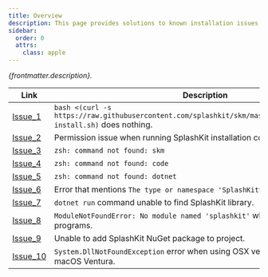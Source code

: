 ```yaml
---
title: Overview
description: This page provides solutions to known installation issues encountered by Mac users while installing or using SplashKit. If you are facing any problems with SplashKit, refer to the links below for possible solutions
sidebar:
  order: 0
  attrs:
    class: apple
---
```


*{frontmatter.description}.*

| Link                                       | Description                                                                                                         |
| ------------------------------------------ | ------------------------------------------------------------------------------------------------------------------- |
| [Issue_1](/troubleshoot/macos/issue-1-bash-curl-not-working) | `bash <(curl -s https://raw.githubusercontent.com/splashkit/skm/master/installscripts/skm-install.sh)` does nothing. |
| [Issue_2](/troubleshoot/macos/issue-2-zshrc-permission-issues) | Permission issue when running SplashKit installation command. |
| [Issue_3](/troubleshoot/macos/issue-3-skm-not-found) | `zsh: command not found: skm` |
| [Issue_4](/troubleshoot/macos/issue-4-code-not-found) | `zsh: command not found: code` |
| [Issue_5](/troubleshoot/macos/issue-5-dotnet-not-found) | `zsh: command not found: dotnet` |
| [Issue_6](/troubleshoot/macos/issue-6-splashkitsdk-not-found) | Error that mentions `The type or namespace 'SplashKitSDK' could not be found` |
| [Issue_7](/troubleshoot/macos/issue-7-dotnet-run-unable-to-find-splashkit-library) | `dotnet run` command unable to find SplashKit library. |
| [Issue_8](/troubleshoot/macos/issue-8-python-module-not-found-error) | `ModuleNotFoundError: No module named 'splashkit'` when running Python programs. |
| [Issue_9](/troubleshoot/macos/issue-9-dotnet-add-package-splashkit-not-working) | Unable to add SplashKit NuGet package to project. |
| [Issue_10](/troubleshoot/macos/issue-10-using-older-osx-version) | `System.DllNotFoundException` error when using OSX version lower than 13 - macOS Ventura. |
